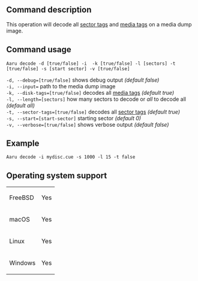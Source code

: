 ==Command description==
This operation will decode all [[Sector-tags.md|sector tags]] and [[Media-tags.md|media tags]] on a media dump image.

==Command usage==
<code>Aaru decode -d [true/false] -i <dump> -k [true/false] -l [sectors] -t [true/false] -s [start sector] -v [true/false]</code>

<code>-d, --debug=[true/false]</code> shows debug output ''(default false)''<br />
<code>-i, --input=<dump></code> path to the media dump image<br />
<code>-k, --disk-tags=[true/false]</code> decodes all [[Media-tags|media tags]] ''(default true)''<br />
<code>-l, --length=[sectors]</code> how many sectors to decode or ''all'' to decode all ''(default all)''<br />
<code>-t, --sector-tags=[true/false]</code> decodes all [[Sector-tags|sector tags]] ''(default true)''<br />
<code>-s, --start=[start-sector]</code> starting sector ''(default 0)''<br />
<code>-v, --verbose=[true/false]</code> shows verbose output ''(default false)''<br />

==Example==
<code>Aaru decode -i mydisc.cue -s 1000 -l 15 -t false</code>

==Operating system support==
{|
| FreeBSD
| Yes
|-
| macOS
| Yes
|-
| Linux
| Yes
|-
| Windows
| Yes
|}
